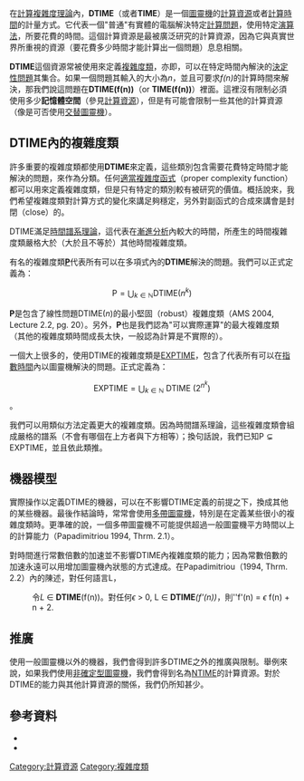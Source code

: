 {{NoteTA
|G1 = IT
}}
在[[計算複雜度理論|計算複雜度理論]]內，'''DTIME'''（或者'''TIME'''）是一個[[圖靈機|圖靈機]]的[[計算資源|計算資源]]或者[[計算時間|計算時間]]的計量方式。它代表一個"普通"有實體的電腦解決特定[[計算問題|計算問題]]，使用特定[[演算法|演算法]]，所要花費的時間。這個計算資源是最被廣泛研究的計算資源，因為它與真實世界所重視的資源（要花費多少時間才能計算出一個問題）息息相關。

'''DTIME'''這個資源常被使用來定義[[複雜度類|複雜度類]]，亦即，可以在特定時間內解決的[[決定性問題|決定性問題]]其集合。如果一個問題其輸入的大小為''n''，並且可要求''f(n)''的計算時間來解決，那我們說這問題在'''DTIME(f(n))'''（or '''TIME(f(n))'''）裡面。這裡沒有限制必須使用多少'''記憶體空間'''（參見[[計算資源|計算資源]]），但是有可能會限制一些其他的計算資源（像是可否使用[[交替圖靈機|交替圖靈機]]）。

==DTIME內的複雜度類==
許多重要的複雜度類都使用'''DTIME'''來定義，這些類別包含需要花費特定時間才能解決的問題，來作為分類。任何[[適當複雜度函式|適當複雜度函式]]（proper complexity function）都可以用來定義複雜度類，但是只有特定的類別較有被研究的價值。概括說來，我們希望複雜度類對計算方式的變化來講足夠穩定，另外對副函式的合成來講會是封閉（close）的。

DTIME滿足[[時間譜系理論|時間譜系理論]]，這代表在[[漸進分析|漸進分析]]內較大的時間，所產生的時間複雜度類嚴格大於（大於且不等於）其他時間複雜度類。

有名的複雜度類'''[[P_(複雜度)|P]]'''代表所有可以在多項式內的'''DTIME'''解決的問題。我們可以正式定義為：

:<math>\mbox{P} = \bigcup_{k\in\mathbb{N}} \mbox{DTIME}(n^k)</math>

'''P'''是包含了線性問題<math>\mbox{DTIME}\left(n\right)</math>的最小堅固（robust）複雜度類（AMS 2004, Lecture 2.2, pg. 20）。另外，'''P'''也是我們認為"可以實際運算"的最大複雜度類（其他的複雜度類時間成長太快，一般認為計算是不實際的）。

一個大上很多的，使用DTIME的複雜度類是[[EXPTIME|EXPTIME]]，包含了代表所有可以在[[指數時間|指數時間]]內以圖靈機解決的問題。正式定義為：
:<math> \mbox{EXPTIME} = \bigcup_{k \in \mathbb{N} } \mbox{ DTIME } \left( 2^{ n^k } \right) </math>。

我們可以用類似方法定義更大的複雜度類。因為時間譜系理論，這些複雜度類會組成嚴格的譜系（不會有哪個在上方者與下方相等）；換句話說，我們已知<math>\mbox{P} \subsetneq \mbox{EXPTIME} </math>，並且依此類推。

==機器模型==

實際操作以定義DTIME的機器，可以在不影響DTIME定義的前提之下，換成其他的某些機器。最後作結論時，常常會使用[[多帶圖靈機|多帶圖靈機]]，特別是在定義某些很小的複雜度類時。更準確的說，一個多帶圖靈機不可能提供超過一般圖靈機平方時間以上的計算能力（Papadimitriou 1994, Thrm. 2.1）。

對時間進行常數倍數的加速並不影響DTIME內複雜度類的能力；因為常數倍數的加速永遠可以用增加圖靈機內狀態的方式達成。在Papadimitriou（1994, Thrm. 2.2）內的陳述，對任何語言L，

:令''L'' <math>\in</math> '''DTIME'''(f(n))。對任何<math>\epsilon</math> > 0, L <math>\in</math> '''DTIME'''''(f'(n))''，則''f'(n) = <math>\epsilon</math> f(n) + n + 2.

==推廣==

使用一般圖靈機以外的機器，我們會得到許多DTIME之外的推廣與限制。舉例來說，如果我們使用[[非確定型圖靈機|非確定型圖靈機]]，我們會得到名為[[NTIME|NTIME]]的計算資源。對於DTIME的能力與其他計算資源的關係，我們仍所知甚少。

==參考資料==
*{{cite book
 | author = [[American_Mathematical_Society|American Mathematical Society]]
 | editor = [[Steven_Rudich|Rudich, Steven]] and [[Avi_Wigderson|Avi Wigderson]] (ed.)
 | title = Computational Complexity Theory
 | year = 2004
 | publisher = American Mathematical Society and [[Institute_for_Advanced_Study|Institute for Advanced Study]]
 | isbn = 0-8218-2872-X
}}
*{{cite book
 | last = Papadimitriou
 | first = Christos H.
 | authorlink = 赫里斯托斯·帕帕季米特里乌
 | year = 1994
 | title = Computational Complexity
 | publisher = Addison-Wesley
 | location = Reading, Massachusetts 
 | isbn = 0-201-53082-1
}}

{{複雜度類}}

{{DEFAULTSORT:Dtime}}
[[Category:計算資源|Category:計算資源]]
[[Category:複雜度類|Category:複雜度類]]